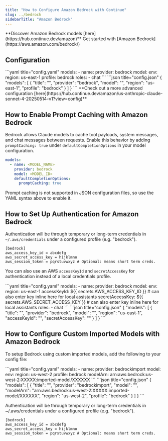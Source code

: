 ```yaml
---
title: "How to Configure Amazon Bedrock with Continue"
slug: ../bedrock
sidebarTitle: "Amazon Bedrock"
---
```


<Tip>
  **Discover Amazon Bedrock models [here](https://hub.continue.dev/amazon)**
</Tip>

<Info>
  Get started with [Amazon Bedrock](https://aws.amazon.com/bedrock/)
</Info>

## Configuration

<Tabs>
  <Tab title="YAML">
  ```yaml title="config.yaml"
  models:
    - name: <MODEL_NAME>
      provider: bedrock
      model: <MODEL_ID>
      env:
        region: us-east-1
        profile: bedrock
      roles:
        - chat
  ```
  </Tab>
  <Tab title="JSON (Deprecated)">
  ```json title="config.json"
  {
    "models": [
      {
        "title": "<MODEL_NAME>",
        "provider": "bedrock",
        "model": "<MODEL_ID>",
        "region": "us-east-1",
        "profile": "bedrock"
      }
    ]
  }
  ```
  </Tab>
</Tabs>

<Info>
  **Check out a more advanced configuration [here](https://hub.continue.dev/amazon/us-anthropic-claude-sonnet-4-20250514-v1?view=config)**
</Info>

## How to Enable Prompt Caching with Amazon Bedrock

Bedrock allows Claude models to cache tool payloads, system messages, and chat
messages between requests. Enable this behavior by adding
`promptCaching: true` under `defaultCompletionOptions` in your model
configuration.

```yaml title="config.yaml"
models:
  - name: <MODEL_NAME>
    provider: bedrock
    model: <MODEL_ID>
    defaultCompletionOptions:
      promptCaching: true
```

Prompt caching is not supported in JSON configuration files, so use the YAML syntax above to enable it.

## How to Set Up Authentication for Amazon Bedrock

Authentication will be through temporary or long-term credentials in
`~/.aws/credentials` under a configured profile (e.g. "bedrock").

```title="~/.aws/credentials
[bedrock]
aws_access_key_id = abcdefg
aws_secret_access_key = hijklmno
aws_session_token = pqrstuvwxyz # Optional: means short term creds.
```

You can also use an AWS `accessKeyId` and `secretAccessKey` for authentication instead of a local credentials profile.

<Tabs>
  <Tab title="YAML">
  ```yaml title="config.yaml"
  models:
    - name: <MODEL_NAME>
      provider: bedrock
      model: <MODEL_ID>
      env:
        region: us-east-1
        accessKeyId: ${{ secrets.AWS_ACCESS_KEY_ID }} # can also enter key inline here for local assistants
        secretAccessKey: ${{ secrets.AWS_SECRET_ACCESS_KEY }} # can also enter key inline here for local assistants
      roles:
        - chat
  ```
  </Tab>
  <Tab title="JSON (Deprecated)">
  ```json title="config.json"
  {
    "models": [
      {
        "title": "<MODEL_NAME>",
        "provider": "bedrock",
        "model": "<MODEL_ID>",
        "region": "us-east-1",
        "accessKeyId": "<YOUR_ACCESS_KEY_ID>",
        "secretAccessKey": "<YOUR_SECRET_ACCESS_KEY>" 
      }
    ]
  }
  ```
  </Tab>
</Tabs>

## How to Configure Custom Imported Models with Amazon Bedrock

To setup Bedrock using custom imported models, add the following to your config file:

<Tabs>
  <Tab title="YAML">
  ```yaml title="config.yaml"
  models:
    - name: <MODEL_NAME>
      provider: bedrockimport
      model: <MODEL_ID>
      env:
        region: us-west-2
        profile: bedrock
        modelArn: arn:aws:bedrock:us-west-2:XXXXX:imported-model/XXXXXX
  ```
  </Tab>
  <Tab title="JSON (Deprecated)">
  ```json title="config.json"
  {
    "models": [
      {
        "title": "<MODEL_NAME>",
        "provider": "bedrockimport",
        "model": "<MODEL_ID>",
        "modelArn": "arn:aws:bedrock:us-west-2:XXXXX:imported-model/XXXXXX", 
        "region": "us-west-2",
        "profile": "bedrock"
      }
    ]
  }
  ```
  </Tab>
</Tabs>

Authentication will be through temporary or long-term credentials in
~/.aws/credentials under a configured profile (e.g. "bedrock").

```title="~/.aws/credentials
[bedrock]
aws_access_key_id = abcdefg
aws_secret_access_key = hijklmno
aws_session_token = pqrstuvwxyz # Optional: means short term creds.
```
